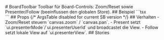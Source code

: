 

<Meta title="Docs/BoardToolbar" of={BoardToolbarStories} />
# BoardToolbar
Toolbar für Board-Controls: Zoom/Reset sowie Presenter/Follow (beeinflussen den globalen Store).
## Beispiel
```tsx
<div style={{ position: 'absolute', top: 16, left: 16 }}>
  <BoardToolbar />
</div>
```
## Props
<Primary />
{/* ArgsTable disabled for current SB version */}
## Verhalten
- Zoom/Reset steuern `canvas.zoom` / `canvas.pan`.
- Present setzt `ui.presenterMode`/`ui.presenterUserId` und broadcastet die View.
- Follow setzt lokale View auf `ui.presenterView`.
## Stories
<Stories />
